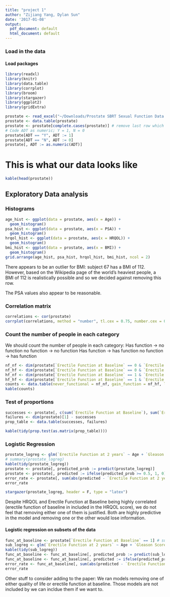 ```yaml
---
title: "project 1"
author: "Zijiang Yang, Dylan Sun"
date: '2017-01-08'
output:
  pdf_document: default
  html_document: default
---
```



### Load in the data
#### Load packages
```r
library(readxl)
library(knitr)
library(data.table)
library(corrplot)
library(broom)
library(stargazer)
library(ggplot2)
library(gridExtra)
```

```r
prostate <- read_excel("~/Downloads/Prostate SBRT Sexual Function Data.xlsx", skip = 7)
prostate <- data.table(prostate)
prostate <- prostate[complete.cases(prostate)] # remove last row which is empty
# Code ADT as numeric; Y = 1, N = 0
prostate[ADT == "Y", ADT := 1]
prostate[ADT == "N", ADT := 0]
prostate[, ADT := as.numeric(ADT)]
```

# This is what our data looks like
```r
kable(head(prostate))
```


## Exploratory Data analysis
### Histograms
```r
age_hist <- ggplot(data = prostate, aes(x = Age)) + 
  geom_histogram()
psa_hist <- ggplot(data = prostate, aes(x = PSA)) + 
  geom_histogram()
hrqol_hist <- ggplot(data = prostate, aes(x = HRQOL)) + 
  geom_histogram()
bmi_hist <- ggplot(data = prostate, aes(x = BMI)) + 
  geom_histogram()
grid.arrange(age_hist, psa_hist, hrqol_hist, bmi_hist, ncol = 2)
```

There appears to be an outlier for BMI: subject 67 has a BMI of 112. However, based on the Wikipedia page of the world's heaviest people, a BMI of 112 is realistically possible and so we decided against removing this row. 

The PSA values also appear to be reasonable. 

### Correlation matrix
```r
correlations <- cor(prostate)
corrplot(correlations, method = "number", tl.cex = 0.75, number.cex = 0.6)
```


### Count the number of people in each category
We should count the number of people in each category:
Has function -> no function
no function -> no function
Has function -> has function
no function -> has function 
```r
nf_nf <- dim(prostate[`Erectile Function at Baseline` == 0 & `Erectile Function at 2 years` == 0])[1]
nf_hf <- dim(prostate[`Erectile Function at Baseline` == 0 & `Erectile Function at 2 years` == 1])[1]
hf_nf <- dim(prostate[`Erectile Function at Baseline` == 1 & `Erectile Function at 2 years` == 0])[1]
hf_hf <- dim(prostate[`Erectile Function at Baseline` == 1 & `Erectile Function at 2 years` == 1])[1]
counts <- data.table(never_functional = nf_nf, gain_function = nf_hf, loss_function = hf_nf, retain_function = hf_hf)
kable(counts)
```


### Test of proportions 
```r
successes <- prostate[, c(sum(`Erectile Function at Baseline`), sum(`Erectile Function at 2 years`))]
failures <- dim(prostate)[1] - successes
prop_table <- data.table(successes, failures)

kable(tidy(prop.test(as.matrix(prop_table))))
```


### Logistic Regression
```r
prostate_logreg <- glm(`Erectile Function at 2 years` ~ Age + `Gleason Score` + `T-Stage Group` + PSA + HRQOL + ADT + BMI + `Erectile Function at Baseline`, family = binomial(link = "logit") ,data = prostate)
# summary(prostate_logreg)
kable(tidy(prostate_logreg))
prostate <- prostate[, predicted_prob := predict(prostate_logreg)]
prostate <- prostate[, predicted := ifelse(predicted_prob >= 0.5, 1, 0)]
error_rate <- prostate[, sum(abs(predicted - `Erectile Function at 2 years`))]/dim(prostate)[1]
error_rate

```
```r
stargazer(prostate_logreg, header = F, type = "latex")
```

Despite HRQOL and Erectile Function at Baseline being highly correlated (erectile function of baseline in included in the HRQOL score), we do not feel that removing either one of them is justified. Both are highly predictive in the model and removing one or the other would lose information. 

#### Logistic regression on subsets of the data
```r
func_at_baseline <- prostate[`Erectile Function at Baseline` == 1] # subset only rows in which the men had erectile function at baseline 
sub_logreg <- glm(`Erectile Function at 2 years` ~ Age + `Gleason Score` + `T-Stage Group` + PSA + HRQOL + ADT + BMI + `Erectile Function at Baseline`, family = binomial(link = "logit"), data = func_at_baseline)
kable(tidy(sub_logreg))
func_at_baseline <- func_at_baseline[, predicted_prob := predict(sub_logreg)]
func_at_baseline <- func_at_baseline[, predicted := ifelse(predicted_prob >= 0.5, 1, 0)]
error_rate <- func_at_baseline[, sum(abs(predicted - `Erectile Function at 2 years`))]/dim(prostate)[1]
error_rate
```

Other stuff to consider adding to the paper:
We ran models removing one of either quality of life or erectile function at baseline. Those models are not included by we can incldue them if we want to.





